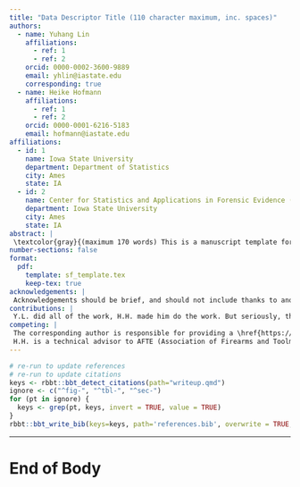 ```yaml
---
title: "Data Descriptor Title (110 character maximum, inc. spaces)"
authors: 
  - name: Yuhang Lin
    affiliations:
      - ref: 1
      - ref: 2
    orcid: 0000-0002-3600-9889
    email: yhlin@iastate.edu
    corresponding: true
  - name: Heike Hofmann
    affiliations:
      - ref: 1
      - ref: 2
    orcid: 0000-0001-6216-5183
    email: hofmann@iastate.edu
affiliations: 
  - id: 1
    name: Iowa State University
    department: Department of Statistics
    city: Ames
    state: IA
  - id: 2
    name: Center for Statistics and Applications in Forensic Evidence (CSAFE)
    department: Iowa State University
    city: Ames
    state: IA
abstract: |
 \textcolor{gray}{(maximum 170 words) This is a manuscript template for Data Descriptor submissions to \emph{Scientific Data} (\href{http://www.nature.com/scientificdata}{http://www.nature.com/scientificdata}). The abstract must be no longer than 170 words, and should succinctly describe the study, the assay(s) performed, the resulting data, and the reuse potential, but should not make any claims regarding new scientific findings. No references are allowed in this section.}
number-sections: false
format:
  pdf:
    template: sf_template.tex
    keep-tex: true
acknowledgements: |
 Acknowledgements should be brief, and should not include thanks to anonymous referees and editors, or effusive comments. Grant or contribution numbers may be acknowledged.
contributions: |
 Y.L. did all of the work, H.H. made him do the work. But seriously, this paper is the one where we need to cite everybody: Eden Amin, Curtis Mosher, Jeff Salyards.
competing: |
 The corresponding author is responsible for providing a \href{https://www.nature.com/sdata/policies/editorial-and-publishing-policies#competing}{competing interests statement} on behalf of all authors of the paper. This statement must be included in the submitted article file.
 H.H. is a technical advisor to AFTE (Association of Firearms and Toolmarks Examiners), fellow of the ASA (American Statistical Association), and committee member of the ASA Forensic Science Committee. H.H. has testified as court witness on behalf of judge April Neubauer, NY State Supreme Court Criminal Term in New York City. 
---
```




```r
# re-run to update references
# re-run to update citations
keys <- rbbt::bbt_detect_citations(path="writeup.qmd")
ignore <- c("^fig-", "^tbl-", "^sec-")
for (pt in ignore) {
  keys <- grep(pt, keys, invert = TRUE, value = TRUE)
}
rbbt::bbt_write_bib(keys=keys, path='references.bib', overwrite = TRUE, library_id=rbbt::bbt_library_id('CSAFE'), translator = "bibtex")
```



\noindent \textcolor{gray}{Please note: Abbreviations should be introduced at the first mention in the main text – no abbreviations lists or tables should be included. Structure of the main text is provided below.}



\section*{Background \& Summary}

\textcolor{gray}{(unlimited length) An overview of the study design, the assay(s) performed, and the created data, including any background information needed to put this study in the context of previous work and the literature. The section should also briefly outline the broader goals that motivated the creation of this dataset and the potential reuse value. We also encourage authors to include a figure that provides a schematic overview of the study and assay(s) design. The Background \& Summary should not include subheadings. This section and the other main body sections of the manuscript should include citations to the literature as needed.}



\section*{Methods}

\begin{itemize}
  \item
  Materials used in the study: Aluminum wire (16 Gauge/1.5 mm, anodized).
  
  \item
  Why aluminum not lead as in the case: to create a best-case scenario where the most amount of information could be transferred from the tool to the substrate
\end{itemize}

\subsection*{Cutting Aluminium Wires}

\begin{enumerate}
  \item
  Unspool a piece of aluminum wire approximately 4" long, then use a neutral cutting edge to cut the piece off the spool. Repeat 6 times per wirecutters needing to be tested, in our case, 5 wirecutters, resulting in 30 pieces of wire.

<!-- <img width="1031" alt="Step 1 'wirecuts' Image" src="JPG-Images/Image-05.jpg"> -->

  \item
  Take the newly cut piece of wire and cut directly in the middle of the piece, ideally making two 2" pieces of wire. It is important to track which end of the wire is the AB cut and which is the CD cut. Therefore, a sharpie line across the wire was made to indicate which end the cut would be on before cutting.


<!-- <img width="1031" alt="Step 2 'Wirecuts' Image 1" src="JPG-Images/Image-06.jpg"> -->
<!-- <img width="1031" alt="Step 2 'Wirecuts' Image 2" src="JPG-Images/Image-07.jpg"> -->
<!-- <img width="1031" alt="Step 2 'Wirecuts' Image 3" src="JPG-Images/Image-10.jpg"> -->

  \item
  After cutting, take a small Ziploc bag, and label it with Test \#, Cut \#, Tool \#, Edge AB/CD, and Date. Then package the pieces of wire.
<!-- <img width="1031" alt="Step 2 'Wirecuts' Image 1" src="JPG-Images/Image-11.jpg"> -->

  \item
  Repeat Step 2-3 for each piece of 4" long wire that has been cut.
\end{enumerate}

\subsection*{Scanning Aluminium Wires}

\begin{enumerate}
  \item
  Remove a packaged piece of wire from the Ziploc bag.

  \item
  Secure the piece of wire on the confocal microscope stage using sticky tac. Ensure the wire is stable before scanning.
<!-- <img width="1031" alt="Step 2 'Scanning Protocol' Image 1" src="JPG-Images/Image-16.jpg"> -->

  \item
  Under the 5x optic, begin by leveling the large edge of the cut. Turning the dial to the right or clockwise can reach the lowest point on the wire, while turning it to the left or counter-clockwise will lead to the highest point. The wire can be shifted left or right based on the perceived high or low point. Additionally, tilting the stage forward and backward can help level the wire. The levelness can be determined by observing how much of the cut is visible. Ideally, all pieces of the wire should be visible without any blurry spots. However, it is common to encounter variations in height throughout the scan, where certain areas consistently appear higher or lower than others.

  \item
  Take the overall photo of the cut under the 5x optic.

  \item
  Switch to the 20x optic and adjust the number of cells needed for scanning accordingly. Typically, four cells are sufficient to cover most scans. However, the number of cells needed may vary depending on the specific side of the scanned cut.
<!-- <img width="1031" alt="Step 5 'Scanning Protocol' Image 1" src="JPG-Images/Image-17.jpg"> -->
<!-- <img width="1031" alt="Step 5 'Scanning Protocol' Image 2" src="JPG-Images/Image-18.jpg"> -->

  \item
  Rotate the dial to the right or clockwise to locate the lowest point of the cut when using the 20x optic. Continue rotating slightly past that point, which may cause details in the scan to appear slightly fuzzy. For accuracy, all cells should be checked to confirm that the lowest point of the scan has been reached. It may also be necessary to rotate the dial to the left initially. This adjustment compensates for the possibility of the focus being set beyond the low point when switching to the 20x optic.
<!-- <img width="1031" alt="Step 6 'Scanning Protocol' Image 1" src="JPG-Images/Image-19.jpg"> -->

  \item
  Plant the flag for the scan, indicating to the microscope that the scan will start from this specific location.
<!-- <img width="1031" alt="Step 7 'Scanning Protocol' Image 1" src="JPG-Images/Image-20.jpg"> -->

  \item
  Rotate the dial to the left or counter-clockwise to locate the highest point of the cut. Continue rotating slightly past that point, which may cause details in the scan to appear slightly fuzzy. A closer Z-value to 0 in the left column indicates a better result. Typically, if this value exceeds 0.100, it indicates that the cut needs to be leveled further.

  \item
  After identifying and slightly passing the highest point, record the first three digits after the decimal point without leading 0s of the Z-value number into the Z-score box located in the right column of the interface. For example, if the Z-value displays '0.0581', '58' should be input into the Z-score box. Adjusting the Z-score communicates to the microscope the desired scanning distance.
<!-- <img width="1031" alt="Step 9 'Scanning Protocol' Image 1" src="JPG-Images/Image-22.jpg"> -->

  \item
  Turn the dial to the right or clockwise to reset the Z-value to 0.
<!-- <img width="1031" alt="Step 10 'Scanning Protocol' Image 1" src="JPG-Images/Image-23.jpg"> -->

  \item
  Adjust the light as necessary with the help of the auto light feature represented by a sun icon on the interface.
<!-- <img width="1031" alt="Step 11 'Scanning Protocol' Image 1" src="JPG-Images/Image-24.jpg"> -->

  \item
  Click the green 'ACQUIRE' button.
<!-- <img width="1031" alt="Step 12 'Scanning Protocol' Image 1" src="JPG-Images/Image-25.jpg"> -->

  \item
  Save the scan with the naming protocol: Wire Cutting Project - Scan \# - Cut \# - Aluminium Wire - (Large/Small) Edge - (Inner/Middle/Outer) Surface - Kaiweets Tool \#(1/2/3/4/5)  - Edge (A/B/C/D) - 20x - Light %.

  \item
  Repeat Step 1-13 for all the pieces of wire.
\end{enumerate}

\subsection*{Summary of Data Collection}

\begin{itemize}
  \item
  60 = 5 × 2 × 2 × 3 samples
  
  \item
  5 Kaiweets wire cutters - model KWS-105 (tools)

  \item
  2 wire cuts (replicates) for 2 sides of wire cutter (AB or CD)

  \item
  3 locations along the blade (inner, middle, outer)
  
  \item
  120 = 60 × 2 samples
  
  \item
  2 scans separating sides into cuts by each blade

  \item
  Scans are saved at a resolution of 0.645 𝜇𝑚× 0.645 𝜇𝑚 per square pixel in an x3p file format
\end{itemize}

------------------------------------------
\begin{itemize}
  \item
  any steps or procedures used in producing the data, experimental design: README for \href{https://github.com/heike/Wirecuts}{heike/Wirecuts}
  
  \item
  Transparent Methods Checklist
  \begin{itemize}
    \item
    Materials \& reagents:
    Identify commercial suppliers of reagents, instrumentation or kits, when the source is critical to the outcome of the experiments.
    Declare any restrictions on the availability of unique materials (more information here).
    Provide catalogue or clone numbers for all antibodies (if available). For primary antibodies, provide proof of validation for the relevant species and applications.
    
    \item
    Exclusion criteria: If any data or samples were excluded, explain the exclusion criteria and state in the methods whether the criteria were established before the study was conducted.
    
    \item
    Randomization \& blinding: For any studies that involve assigning samples, animals or participants into different groups:
    State clearly whether randomization methods were used. If randomization was not employed, this should be clearly stated.
    State clearly whether blinding was employed during data collection. If blinding was not employed, this should be clearly stated.
    
    \item
    Animal \& human studies (full journal policies here):
    Experiments involving human participants must identify the committee approving the experiments, and include a statement confirming that informed consent was obtained from all participants.
    Studies employing nonhuman animals should ensure that methods descriptions comply with the ARRIVE checklist.
    
    \item
    Cell lines:
    For each eukaryotic cell line used, state the source and whether the cell line has been authenticated or otherwise tested for integrity.
    If any commonly misidentified cell lines were used (see ICLAC or NCBI Biosample), justify their use.
    Report whether the cell lines were tested for mycoplasma contamination.
    
    \item
    Chemistry \& materials science: Manuscripts describing chemical syntheses, or characterizing new chemicals or materials should refer to the guidance at Nature Chemistry.
    
    \end{itemize}
    
\end{itemize}

\textcolor{gray}{(unlimited length) The Methods should include detailed text describing any steps or procedures used in producing the data, including full descriptions of the experimental design, data acquisition assays, and any computational processing (e.g. normalization, image feature extraction). See the detailed section in our submission guidelines for advice on writing a transparent and reproducible methods section. Related methods should be grouped under corresponding subheadings where possible, and methods should be described in enough detail to allow other researchers to interpret and repeat, if required, the full study. Specific data outputs should be explicitly referenced via data citation (see Data Records and Citing Data, below).}

\textcolor{gray}{Authors should cite previous descriptions of the methods under use, but ideally the method descriptions should be complete enough for others to understand and reproduce the methods and processing steps without referring to associated publications. There is no limit to the length of the Methods section. Subheadings should not be numbered.}

\textcolor{gray}{Authors should review the transparent methods checklist below, and ensure that their manuscript complies with any relevant points. Authors are also encouraged to search FAIRsharing.org for community reporting standards that may be relevant to their specific data-type.}



<!-- \subsection*{Subsection} -->

<!-- Example text under a subsection. Bulleted lists may be used where appropriate, e.g. -->

<!-- \begin{itemize} -->
<!-- \item First item -->
<!-- \item Second item -->
<!-- \end{itemize} -->

<!-- \subsubsection*{Third-level section} -->

<!-- Topical subheadings are allowed. -->



\section*{Data Records}

\begin{itemize}
  \item
  \href{https://iastate.figshare.com/}{ISU DataShare}
\end{itemize}

\textcolor{gray}{(unlimited length) The Data Records section should be used to explain each data record associated with this work, including the repository where this information is stored, and to provide an overview of the data files and their formats. Each external data record should be cited numerically in the text of this section, for example \cite{Hao:gidmaps:2014}, and included in the main reference list as described below. A data citation should also be placed in the subsection of the Methods containing the data-collection or analytical procedure(s) used to derive the corresponding record. Providing a direct link to the dataset may also be helpful to readers (\hyperlink{https://doi.org/10.6084/m9.figshare.853801}{https://doi.org/10.6084/m9.figshare.853801}).}

\textcolor{gray}{Tables should be used to support the data records, and should clearly indicate the samples and subjects (study inputs), their provenance, and the experimental manipulations performed on each (please see 'Tables' below). They should also specify the data output resulting from each data-collection or analytical step, should these form part of the archived record.}



\section*{Technical Validation}

\begin{itemize}
  \item
  Measurement of data quality?
  
  \begin{itemize}
    \item
    Numeric measurements / tests: ?
    
    \item
    Visualizations: ?
    
    \item
    Check with existing data: ?
    
    \item
    Questionable / slur procedures:
      
      \begin{itemize}
      \item
      \href{https://www.nature.com/articles/s41597-024-03341-w?_gl=1*5ya8g2*_up*MQ..&gclid=EAIaIQobChMInOXO84DVhgMViewWBR3vWQJAEAAYASAAEgJICfD_BwE#Sec28}{AidData’s Geospatial Global Chinese Development Finance Dataset}: \textcolor{gray}{Second, all data collected is reviewed by at least two individuals. Although this is not a double-blind review procedure, the use of satellite imagery to verify project locations results in far less uncertainty when compared to previous approaches to geocoding where locations were selected entirely based on text descriptions.}
      
      \item
      \href{https://www.nature.com/articles/s41597-024-03021-9?_gl=1*1u1zppx*_up*MQ..&gclid=EAIaIQobChMInOXO84DVhgMViewWBR3vWQJAEAAYASAAEgJICfD_BwE#Sec9}{A large open access dataset of brain metastasis 3D segmentations on MRI with clinical and imaging information}: \textcolor{gray}{A medical student (D.R.) double checked and adjusted the revised NIfTI segmentation masks and manually counted the number of lesions with contrast-enhancement, necrosis, and peritumoral edema for each patient.}
      
      \item
      \href{https://www.nature.com/articles/s41597-024-03445-3?_gl=1*1ikco52*_up*MQ..&gclid=EAIaIQobChMInOXO84DVhgMViewWBR3vWQJAEAAYASAAEgJICfD_BwE#Sec11}{Time series of freshwater macroinvertebrate abundances and site characteristics of European streams and rivers}: \textcolor{gray}{Technical validation of the TREAM dataset was achieved through exclusion of time series data that did not match our inclusion criteria and data standardisation steps (outlined in Methods above). Any noted issues that did not adhere to the outlined standardisation within the datasets from the 41 independent projects included in this dataset were checked with data providers and corrected or removed when standardisation was not achievable (e.g., when collection methods changed over the course of the time series).}
      
      \item
      \href{https://www.nature.com/articles/s41597-023-02684-0?_gl=1*1t69zgo*_up*MQ..&gclid=EAIaIQobChMInOXO84DVhgMViewWBR3vWQJAEAAYASAAEgJICfD_BwE#Sec12}{3D surgical instrument collection for computer vision and extended reality}: \textcolor{gray}{The main issue...Since we store our models in a standard format (STL), they are compatible with a large variety of visualisation and processing software.}
      
      \item
      \href{https://www.nature.com/articles/s41597-024-03396-9?_gl=1*1ikco52*_up*MQ..&gclid=EAIaIQobChMInOXO84DVhgMViewWBR3vWQJAEAAYASAAEgJICfD_BwE#Sec4}{Three-dimensional reconstruction of high latitude bamboo coral via X-ray microfocus Computed Tomography
}: \textcolor{gray}{Regular quality assurance inspections are carried out on the µ-CT scanner to verify its metrological and geometrical (alignments) accuracy for conducting the scans. The geometry of source to object and source to detector distances are verified whenever there is any significant physical interaction with the source such as re-alignment, change of filament, or source anode change. This calibration process involves scanning a specially designed phantom known as an ‘hourglass’36, which consists of three pairs of high-sphericity spheres. The sphere sizes are as follows: two spheres with a diameter of 3.000 mm, two spheres with a diameter of 6.000 mm, and two spheres with a diameter of 9.525 mm, and each sphere is kept in contact with its size-counterpart. By using this phantom, it becomes possible to accurately determine a known distance, specifically the centre-to-centre distance of the spheres, in a threshold-independent manner. If the measured distance deviates beyond the acceptable limits of metrological accuracy, the system’s calibration parameters are adjusted to ensure agreement between the measured distance and the actual distance.}
      
      \end{itemize}
      
    \end{itemize}
  
\end{itemize}

\textcolor{gray}{(unlimited length) This section presents any experiments or analyses that are needed to support the technical quality of the dataset. This section may be supported by figures and tables, as needed. This is a required section; authors must present information justifying the reliability of their data.}



\section*{Usage Notes}

\begin{itemize}
  \item
  software packages that are suitable for analysing the assay data files:
  \begin{itemize}
    \item
      \texttt{CRAN} \texttt{R} package: \texttt{x3ptools}
      
    \item
      \texttt{Github} \texttt{R} package: \texttt{wire}
    
    \item
      \texttt{GitHub} \texttt{R} shiny app: \texttt{wireShiny}
  \end{itemize}
  
  \item
  suggested downstream processing steps: scaling resolution by \texttt{x3p\_scale\_unit}?
  
  \item
  tips for integrating or comparing the data records with other datasets: comparing with sheet datasets (if in another data descriptor)?
  
  \item
  data-processing workflows: automatic / manual pipeline?
\end{itemize}

\textcolor{gray}{(unlimited length) The Usage Notes should contain brief instructions to assist other researchers with reuse of the data. This may include discussion of software packages that are suitable for analysing the assay data files, suggested downstream processing steps (e.g. normalization, etc.), or tips for integrating or comparing the data records with other datasets. Authors are encouraged to provide code, programs or data-processing workflows if they may help others understand or use the data. Please see our code availability policy for advice on supplying custom code alongside Data Descriptor manuscripts.}

\textcolor{gray}{For studies involving privacy or safety controls on public access to the data, this section should describe in detail these controls, including how authors can apply to access the data, what criteria will be used to determine who may access the data, and any limitations on data use.} 



\section*{Code availability}

\textcolor{gray}{For all studies using custom code in the generation or processing of datasets, a statement must be included under the heading "Code availability", indicating whether and how the code can be accessed, including any restrictions to access. This section should also include information on the versions of any software used, if relevant, and any specific variables or parameters used to generate, test, or process the current dataset.}



# End of Body
\textcolor{red}{Note that the bibliography style and the name of the bib-file are hard coded in the template file right now.}
